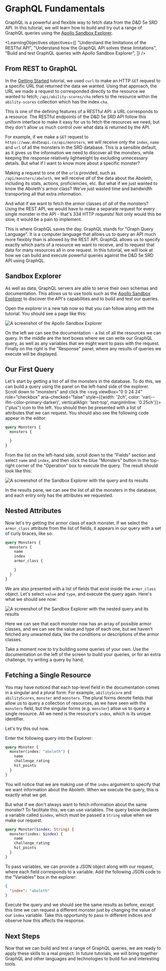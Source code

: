 
# GraphQL Fundamentals

GraphQL is a powerful and flexible way to fetch data from the D&D 5e SRD API. In this tutorial, we will learn how to build and try out a range of GraphQL queries using the [Apollo Sandbox Explorer](https://studio.apollographql.com/sandbox?endpoint=https%3A%2F%2Fwww.dnd5eapi.co%2Fgraphql%2F2014).

<LearningObjectives
  objectives={[
    "Understand the limitations of the RESTful API",
    "Understand how the GraphQL API solves these limitations",
    "Build and test GraphQL queries with Apollo Sandbox Explorer",
  ]}
/>

## From REST to GraphQL

In the [Getting Started](./getting-started.mdx) tutorial, we used `curl` to make an HTTP `GET` request to a specific URL that returned the data we wanted. Using that approach, the URL we made a request to corresponded directly to the resource we wanted to fetch; `/api/ability-scores/cha` refers to the resource within the `ability-scores` collection which has the index `cha`.

This is one of the defining features of a RESTful API: a URL corresponds to a resource. The RESTful endpoints of the D&D 5e SRD API follow this uniform interface to make it easy for us to fetch the resources we need, but they don't allow us much control over what data is returned by the API.

For example, if we make a `GET` request to `https://www.dnd5eapi.co/api/monsters`, we will receive only the `index`, `name` and `url` of all the monsters in the SRD database. This is a sensible default, as it gives us the information we need to discover all the monsters, while keeping the response relatively lightweight by excluding unnecessary details. But what if I want to know more about a specific monster?

Making a request to one of the `url`s provided, such as `/api/monsters/aboleth`, we will receive _all_ of the data about the Aboleth, including its stats, actions, proficiencies, etc. But what if we just wanted to know the Aboleth's armor class? We've just wasted time and bandwidth transporting all that extra information.

And what if we want to fetch the armor classes of _all_ of the monsters? Using the REST API, we would have to make a separate request for every single monster in the API - that's 334 HTTP requests! Not only would this be slow, it would be a pain to implement.

This is where GraphQL saves the day. GraphQL stands for "Graph Query Language". It is a computer language that allows us to query an API much more flexibly than is allowed by the REST API. GraphQL allows us to specify exactly which parts of a resource we want to receive, and to request that data for many resources all in one request. In this tutorial, we will look at how we can build and execute powerful queries against the D&D 5e SRD API using GraphQL.

## Sandbox Explorer

As well as data, GraphQL servers are able to serve their own schemas and documentation. This allows us to use tools such as the [Apollo Sandbox Explorer](https://studio.apollographql.com/sandbox?endpoint=https%3A%2F%2Fwww.dnd5eapi.co%2Fgraphql%2F2014) to discover the API's capabilities and to build and test our queries.

Open the explorer in a new tab now so that you can follow along with the tutorial. You should see a page like this:

![A screenshot of the Apollo Sandbox Explorer](/img/tutorial/graphql/01-explorer.png)

On the left we can see the documentation - a list of all the resources we can query. In the middle are the text boxes where we can write our GraphQL query, as well as any variables that we might want to pass with the request. Finally on the right is the "Response" panel, where any results of queries we execute will be displayed.

## Our First Query

Let's start by getting a list of all the monsters in the database. To do this, we can build a query using the panel on the left-hand side of the explorer. Scroll down to "monsters" and click the <svg viewBox="0 0 24 24" role="checkbox" aria-checked="false" style={{width: '2ch', color: 'var(--ifm-color-primary-darker)', verticalAlign: 'text-top', marginInline: '0.25ch'}}><g fill="none" stroke="currentColor" strokeLinecap="round" strokeLinejoin="round" strokeWidth="2"><path d="M12 7.5v9M7.5 12h9M12 .75C18.213.75 23.25 5.787 23.25 12S18.213 23.25 12 23.25.75 18.213.75 12 5.787.75 12 .75z"></path></g></svg> ("plus") icon to the left. You should then be presented with a list of attributes that we can request. You should also see the following code appear in the editor:

```graphql
query Monsters {
  monsters {

  }
}
```

From the list on the left-hand side, scroll down to the "Fields" section and select `name` and `index`, and then click the blue "Monsters" button in the top-right corner of the "Operation" box to execute the query. The result should look like this:

![A screenshot of the Sandbox Explorer with the query and its results](/img/tutorial/graphql/02-query-results.png)

In the results pane, we can see the list of all the monsters in the database, and each entry only has the attributes we requested.

## Nested Attributes

Now let's try getting the armor class of each monster. If we select the `armor_class` attribute from the list of fields, it appears in our query with a set of curly braces, like so:

```graphql
query Monsters {
  monsters {
    name
    index
    armor_class {

    }
  }
}
```

We are also presented with a list of fields that exist inside the `armor_class` object. Let's select `value` and `type`, and execute the query again. Here's what we should see now:

![A screenshot of the Sandbox Explorer with the nested query and its results](/img/tutorial/graphql/03-nested-query-results.png)

Here we can see that each monster now has an array of possible armor classes, and we can see the value and type of each one, but we haven't fetched any unwanted data, like the conditions or descriptions of the armor classes.

Take a moment now to try building some queries of your own. Use the documentation on the left of the screen to build your queries, or for an extra challenge, try writing a query by hand.

## Fetching a Single Resource

You may have noticed that each top-level field in the documentation comes in a singular and a plural form. For example, `abilityScore` and `abilityScores`, `monster` and `monsters`. The plural forms denote fields that allow us to query a collection of resources, as we have seen with the `monsters` field, but the singular forms (e.g. `monster`) allow us to query a single resource. All we need is the resource's `index`, which is its unique identifier.

Let's try this out now.

Enter the following query into the Explorer:

```graphql
query Monster {
  monster(index: "aboleth") {
    name
    challenge_rating
    hit_points
  }
}
```

You will notice that we are making use of the `index` argument to specify that we want information about the Aboleth. When we execute the query, this is exactly what we get.

But what if we don't always want to fetch information about the same monster? To facilitate this, we can use variables. The query below declares a variable called `$index`, which must be passed a `String` value when we make our request.

```graphql
query Monster($index: String) {
  monster(index: $index) {
    name
    challenge_rating
    hit_points
  }
}
```

To pass variables, we can provide a JSON object along with our request, where each field corresponds to a variable. Add the following JSON code to the "Variables" box in the explorer:

```json
{
  "index": "aboleth"
}
```

Execute the query and we should see the same results as before, except this time we can request a different monster just by changing the value of our `index` variable. Take this opportunity to pass in different indices and observe how this affects the response.

## Next Steps

Now that we can build and test a range of GraphQL queries, we are ready to apply these skills to a real project. In future tutorials, we will bring together GraphQL and other languages and technologies to build fun and interesting tools.
